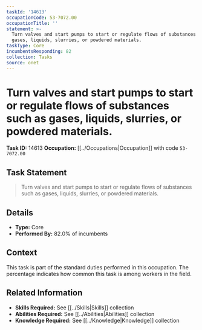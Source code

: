 ```yaml
---
taskId: '14613'
occupationCode: 53-7072.00
occupationTitle: ''
statement: >-
  Turn valves and start pumps to start or regulate flows of substances such as
  gases, liquids, slurries, or powdered materials.
taskType: Core
incumbentsResponding: 82
collection: Tasks
source: onet
---
```

# Turn valves and start pumps to start or regulate flows of substances such as gases, liquids, slurries, or powdered materials.

**Task ID:** 14613
**Occupation:** [[../Occupations|Occupation]] with code `53-7072.00`

## Task Statement

> Turn valves and start pumps to start or regulate flows of substances such as gases, liquids, slurries, or powdered materials.

## Details

- **Type:** Core
- **Performed By:** 82.0% of incumbents

## Context

This task is part of the standard duties performed in this occupation. The percentage indicates how common this task is among workers in the field.

## Related Information

- **Skills Required:** See [[../Skills|Skills]] collection
- **Abilities Required:** See [[../Abilities|Abilities]] collection
- **Knowledge Required:** See [[../Knowledge|Knowledge]] collection
